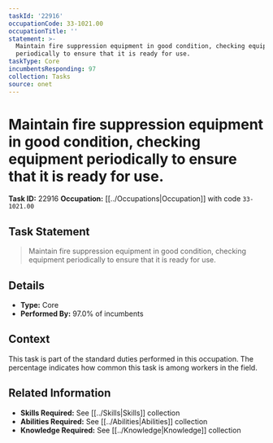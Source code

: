 ```yaml
---
taskId: '22916'
occupationCode: 33-1021.00
occupationTitle: ''
statement: >-
  Maintain fire suppression equipment in good condition, checking equipment
  periodically to ensure that it is ready for use.
taskType: Core
incumbentsResponding: 97
collection: Tasks
source: onet
---
```

# Maintain fire suppression equipment in good condition, checking equipment periodically to ensure that it is ready for use.

**Task ID:** 22916
**Occupation:** [[../Occupations|Occupation]] with code `33-1021.00`

## Task Statement

> Maintain fire suppression equipment in good condition, checking equipment periodically to ensure that it is ready for use.

## Details

- **Type:** Core
- **Performed By:** 97.0% of incumbents

## Context

This task is part of the standard duties performed in this occupation. The percentage indicates how common this task is among workers in the field.

## Related Information

- **Skills Required:** See [[../Skills|Skills]] collection
- **Abilities Required:** See [[../Abilities|Abilities]] collection
- **Knowledge Required:** See [[../Knowledge|Knowledge]] collection
